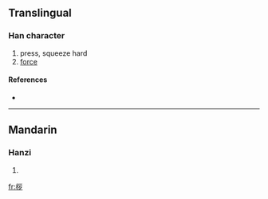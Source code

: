 ==Translingual==

===Han character===
{{Han char|rn=75|rad=木|as=06|sn=10|four=|canj=木女女弓 (DVVN)}}

# press, squeeze hard
# [[force]]

====References====
* {{Han ref|kx=0526.211|dkj=14791|hdz=21209.040|uh=685A|ud=26714}}

----

==Mandarin==

===Hanzi===
{{cmn-hanzi|pin=[[ráo]] ([[rao2]]), [[zǎn]] ([[zan3]])|wg=jao<sup>2</sup>, tsan<sup>3</sup>}}

# {{defn|Mandarin}}

[[fr:桚]]